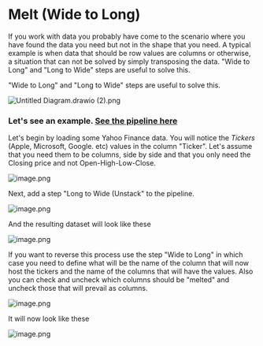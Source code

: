 # Melt (Wide to Long)

If you work with data you probably have come to the scenario where you have found the data you need but not in the shape that you need. A typical example is when data that should be row values are columns or otherwise, a situation that can not be solved by simply transposing the data. "Wide to Long" and "Long to Wide" steps are useful to solve this.

"Wide to Long" and "Long to Wide" steps are useful to solve this.

![Untitled Diagram.drawio (2).png](https://alphacast-images.s3.us-west-2.amazonaws.com/next-s3-uploads/7b03ceaf-082a-4008-a759-a7218f89c6a0/Untitled-Diagram.drawio-%282%29.png)

### Let's see an example. [See the pipeline here](https://www.alphacast.io/pipelines/2022-6-10-UYhLlh/view)

Let's begin by loading some Yahoo Finance data. You will notice the *Tickers* (Apple, Microsoft, Google. etc) values in the column "Ticker". Let's assume that you need them to be columns, side by side and that you only need the Closing price and not Open-High-Low-Close.

![image.png](https://alphacast-images.s3.us-west-2.amazonaws.com/next-s3-uploads/a3b35a70-5c3b-47ec-8c7f-c094a7f9b7e5/image.png)

Next, add a step "Long to Wide (Unstack"  to the pipeline.

![image.png](https://alphacast-images.s3.us-west-2.amazonaws.com/next-s3-uploads/4891bc9f-969c-4fd1-b463-73ef50e1430e/image.png)

And the resulting dataset will look like these

![image.png](https://alphacast-images.s3.us-west-2.amazonaws.com/next-s3-uploads/65fd0a22-399d-4b3e-8203-a670b4b810a6/image.png)

If you want to reverse this process use the step "Wide to Long" in which case you need to define what will be the name of the column that will now host the tickers and the name of the columns that will have the values. Also you can check and uncheck which columns should be "melted" and uncheck those that will prevail as columns.

![image.png](https://alphacast-images.s3.us-west-2.amazonaws.com/next-s3-uploads/4c31f31b-23ab-4568-b722-98ebaab7e7a1/image.png)

It will now look like these

![image.png](https://alphacast-images.s3.us-west-2.amazonaws.com/next-s3-uploads/88d0f61d-e0ba-4ec5-9a5f-24ebcda1796b/image.png)